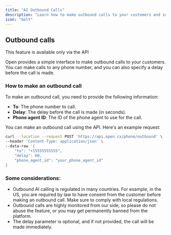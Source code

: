 ```yaml
---
title: "AI Outbound Calls"
description: "Learn how to make outbound calls to your customers and some considerations."
icon: "bolt"
---
```


## Outbound calls

<Warning>This feature is available only via the API</Warning>

Open provides a simple interface to make outbound calls to your customers. You can make calls to any phone number, and you can also specify a delay before the call is made.

### How to make an outbound call

To make an outbound call, you need to provide the following information:

- **To**: The phone number to call.
- **Delay**: The delay before the call is made (in seconds).
- **Phone agent ID**: The ID of the phone agent to use for the call.

You can make an outbound call using the API. Here's an example request:

```bash
curl --location --request POST 'https://api.open.cx/phone/outbound' \
--header 'Content-Type: application/json' \
--data-raw '{
    "to": "+15555555555",
    "delay": 60,
    "phone_agent_id": "your_phone_agent_id"
}
```

### Some considerations:

- Outbound AI calling is regulated in many countries. For example, in the US, you are required by law to have consent from the customer before making an outbound call. Make sure to comply with local regulations.
- Outbound calls are highly monitored from our side, so please do not abuse the feature, or you may get permanently banned from the platform.
- The delay parameter is optional, and if not provided, the call will be made immediately.


